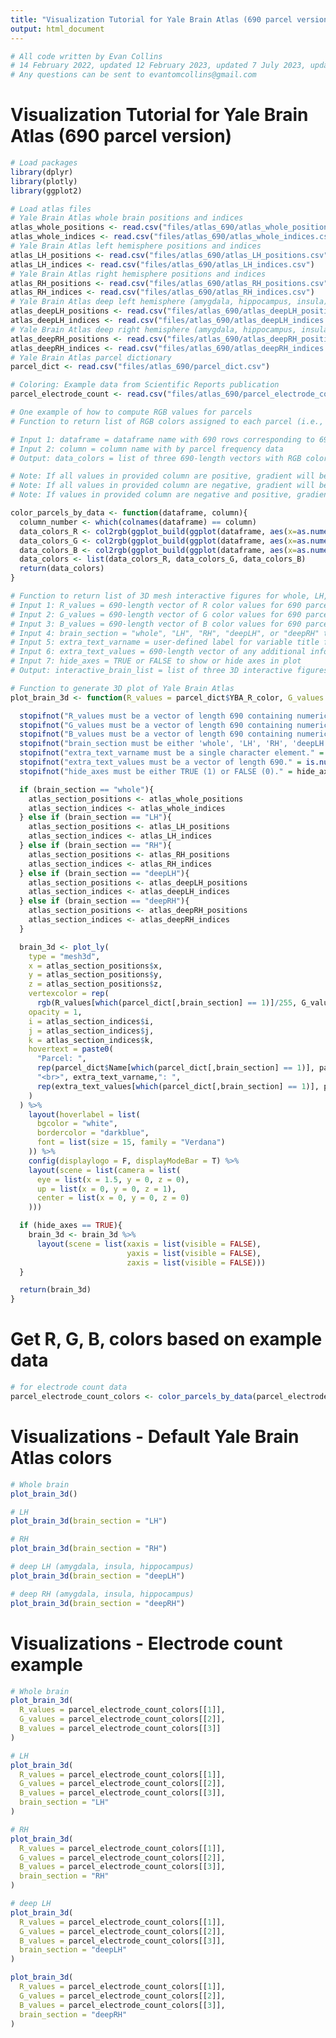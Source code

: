 ```yaml
---
title: "Visualization Tutorial for Yale Brain Atlas (690 parcel version)"
output: html_document
---
```


```r
# All code written by Evan Collins
# 14 February 2022, updated 12 February 2023, updated 7 July 2023, updated 24 January 2024
# Any questions can be sent to evantomcollins@gmail.com
```

# Visualization Tutorial for Yale Brain Atlas (690 parcel version)

```r
# Load packages
library(dplyr)
library(plotly)
library(ggplot2)
```

```r
# Load atlas files
# Yale Brain Atlas whole brain positions and indices
atlas_whole_positions <- read.csv("files/atlas_690/atlas_whole_positions.csv")
atlas_whole_indices <- read.csv("files/atlas_690/atlas_whole_indices.csv")
# Yale Brain Atlas left hemisphere positions and indices
atlas_LH_positions <- read.csv("files/atlas_690/atlas_LH_positions.csv")
atlas_LH_indices <- read.csv("files/atlas_690/atlas_LH_indices.csv")
# Yale Brain Atlas right hemisphere positions and indices
atlas_RH_positions <- read.csv("files/atlas_690/atlas_RH_positions.csv")
atlas_RH_indices <- read.csv("files/atlas_690/atlas_RH_indices.csv")
# Yale Brain Atlas deep left hemisphere (amygdala, hippocampus, insula) positions and indices
atlas_deepLH_positions <- read.csv("files/atlas_690/atlas_deepLH_positions.csv")
atlas_deepLH_indices <- read.csv("files/atlas_690/atlas_deepLH_indices.csv")
# Yale Brain Atlas deep right hemisphere (amygdala, hippocampus, insula) positions and indices
atlas_deepRH_positions <- read.csv("files/atlas_690/atlas_deepRH_positions.csv")
atlas_deepRH_indices <- read.csv("files/atlas_690/atlas_deepRH_indices.csv")
# Yale Brain Atlas parcel dictionary
parcel_dict <- read.csv("files/atlas_690/parcel_dict.csv")

# Coloring: Example data from Scientific Reports publication
parcel_electrode_count <- read.csv("files/atlas_690/parcel_electrode_count_atlas690.csv")
```

```r
# One example of how to compute RGB values for parcels
# Function to return list of RGB colors assigned to each parcel (i.e., their component vertices) with color intensity reflecting magnitude of input data column

# Input 1: dataframe = dataframe name with 690 rows corresponding to 690 parcels (first 345 should be left parcels; last 345 should be right parcels)
# Input 2: column = column name with by parcel frequency data
# Output: data_colors = list of three 690-length vectors with RGB colors for 690 parcels

# Note: If all values in provided column are positive, gradient will be white to red.
# Note: If all values in provided column are negative, gradient will be blue to white.
# Note: If values in provided column are negative and positive, gradient will be blue to white to red.

color_parcels_by_data <- function(dataframe, column){
  column_number <- which(colnames(dataframe) == column)
  data_colors_R <- col2rgb(ggplot_build(ggplot(dataframe, aes(x=as.numeric(dataframe[,column_number]), y=as.numeric(dataframe[,column_number]), color=as.numeric(dataframe[,column_number]))) + geom_point() + scale_color_gradientn(limits = c(-pmax(abs(min(as.numeric(dataframe[,column_number]))), abs(max(as.numeric(dataframe[,column_number])))), pmax(abs(min(as.numeric(dataframe[,column_number]))), abs(max(as.numeric(dataframe[,column_number]))))), colors = c("blue", "white", "red")))$data[[1]][[1]])[1,]
  data_colors_G <- col2rgb(ggplot_build(ggplot(dataframe, aes(x=as.numeric(dataframe[,column_number]), y=as.numeric(dataframe[,column_number]), color=as.numeric(dataframe[,column_number]))) + geom_point() + scale_color_gradientn(limits = c(-pmax(abs(min(as.numeric(dataframe[,column_number]))), abs(max(as.numeric(dataframe[,column_number])))), pmax(abs(min(as.numeric(dataframe[,column_number]))), abs(max(as.numeric(dataframe[,column_number]))))), colors = c("blue", "white", "red")))$data[[1]][[1]])[2,]
  data_colors_B <- col2rgb(ggplot_build(ggplot(dataframe, aes(x=as.numeric(dataframe[,column_number]), y=as.numeric(dataframe[,column_number]), color=as.numeric(dataframe[,column_number]))) + geom_point() + scale_color_gradientn(limits = c(-pmax(abs(min(as.numeric(dataframe[,column_number]))), abs(max(as.numeric(dataframe[,column_number])))), pmax(abs(min(as.numeric(dataframe[,column_number]))), abs(max(as.numeric(dataframe[,column_number]))))), colors = c("blue", "white", "red")))$data[[1]][[1]])[3,]
  data_colors <- list(data_colors_R, data_colors_G, data_colors_B)
  return(data_colors)
}
```

```r
# Function to return list of 3D mesh interactive figures for whole, LH, RH, deep LH, and deep RH parcellated brains in Yale Brain Atlas space.
# Input 1: R_values = 690-length vector of R color values for 690 parcels (on RGB scale)
# Input 2: G_values = 690-length vector of G color values for 690 parcels (on RGB scale)
# Input 3: B_values = 690-length vector of B color values for 690 parcels (on RGB scale)
# Input 4: brain_section = "whole", "LH", "RH", "deepLH", or "deepRH" to select part of the brain to visualize
# Input 5: extra_text_varname = user-defined label for variable title for hovertext; will be displayed with extra_text_values
# Input 6: extra_text_values = 690-length vector of any additional information to be displayed in hovertext for 690 parcels
# Input 7: hide_axes = TRUE or FALSE to show or hide axes in plot
# Output: interactive_brain_list = list of three 3D interactive figures for whole, LH, and RH parcellated brains

# Function to generate 3D plot of Yale Brain Atlas
plot_brain_3d <- function(R_values = parcel_dict$YBA_R_color, G_values = parcel_dict$YBA_G_color, B_values = parcel_dict$YBA_B_color, brain_section = "whole", extra_text_varname = "Region", extra_text_values = parcel_dict$Region, hide_axes = TRUE) {

  stopifnot("R_values must be a vector of length 690 containing numeric or integer values on the RGB scale from 0 to 255." = is.null(R_values) | (is.vector(R_values) & (all(is.numeric(R_values) | is.integer(R_values))) & (length(R_values) == 690) & all(R_values >= 0 & R_values <= 255)))
  stopifnot("G_values must be a vector of length 690 containing numeric or integer values on the RGB scale from 0 to 255." = is.null(G_values) | (is.vector(G_values) & (all(is.numeric(G_values) | is.integer(G_values))) & (length(G_values) == 690) & all(G_values >= 0 & G_values <= 255)))
  stopifnot("B_values must be a vector of length 690 containing numeric or integer values on the RGB scale from 0 to 255." = is.null(B_values) | (is.vector(B_values) & (all(is.numeric(B_values) | is.integer(B_values))) & (length(B_values) == 690) & all(B_values >= 0 & B_values <= 255)))
  stopifnot("brain_section must be either 'whole', 'LH', 'RH', 'deepLH', or 'deepRH' as a single character element." = (is.character(brain_section) & (brain_section %in% c('whole', 'LH', 'RH', 'deepLH', 'deepRH'))))
  stopifnot("extra_text_varname must be a single character element." = is.null(extra_text_varname) | (is.character(extra_text_varname) & (length(extra_text_varname) == 1)))
  stopifnot("extra_text_values must be a vector of length 690." = is.null(extra_text_values) | (is.vector(extra_text_values) & (length(extra_text_values) == 690)))
  stopifnot("hide_axes must be either TRUE (1) or FALSE (0)." = hide_axes == TRUE | hide_axes == FALSE)

  if (brain_section == "whole"){
    atlas_section_positions <- atlas_whole_positions
    atlas_section_indices <- atlas_whole_indices
  } else if (brain_section == "LH"){
    atlas_section_positions <- atlas_LH_positions
    atlas_section_indices <- atlas_LH_indices
  } else if (brain_section == "RH"){
    atlas_section_positions <- atlas_RH_positions
    atlas_section_indices <- atlas_RH_indices
  } else if (brain_section == "deepLH"){
    atlas_section_positions <- atlas_deepLH_positions
    atlas_section_indices <- atlas_deepLH_indices
  } else if (brain_section == "deepRH"){
    atlas_section_positions <- atlas_deepRH_positions
    atlas_section_indices <- atlas_deepRH_indices
  }

  brain_3d <- plot_ly(
    type = "mesh3d",
    x = atlas_section_positions$x,
    y = atlas_section_positions$y,
    z = atlas_section_positions$z,
    vertexcolor = rep(
      rgb(R_values[which(parcel_dict[,brain_section] == 1)]/255, G_values[which(parcel_dict[,brain_section] == 1)]/255, B_values[which(parcel_dict[,brain_section] == 1)]/255, 1), parcel_dict$Num_vertex[which(parcel_dict[,brain_section] == 1)]),
    opacity = 1,
    i = atlas_section_indices$i,
    j = atlas_section_indices$j,
    k = atlas_section_indices$k,
    hovertext = paste0(
      "Parcel: ",
      rep(parcel_dict$Name[which(parcel_dict[,brain_section] == 1)], parcel_dict$Num_vertex[which(parcel_dict[,brain_section] == 1)]),
      "<br>", extra_text_varname,": ",
      rep(extra_text_values[which(parcel_dict[,brain_section] == 1)], parcel_dict$Num_vertex[which(parcel_dict[,brain_section] == 1)])
    )
  ) %>%
    layout(hoverlabel = list(
      bgcolor = "white",
      bordercolor = "darkblue",
      font = list(size = 15, family = "Verdana")
    )) %>%
    config(displaylogo = F, displayModeBar = T) %>%
    layout(scene = list(camera = list(
      eye = list(x = 1.5, y = 0, z = 0),
      up = list(x = 0, y = 0, z = 1),
      center = list(x = 0, y = 0, z = 0)
    )))

  if (hide_axes == TRUE){
    brain_3d <- brain_3d %>%
      layout(scene = list(xaxis = list(visible = FALSE),
                          yaxis = list(visible = FALSE),
                          zaxis = list(visible = FALSE)))
  }

  return(brain_3d)
}
```


# Get R, G, B, colors based on example data

```r
# for electrode count data
parcel_electrode_count_colors <- color_parcels_by_data(parcel_electrode_count, "freq")
```

# Visualizations - Default Yale Brain Atlas colors

```r
# Whole brain
plot_brain_3d()
```

```r
# LH
plot_brain_3d(brain_section = "LH")
```

```r
# RH
plot_brain_3d(brain_section = "RH")
```

```r
# deep LH (amygdala, insula, hippocampus)
plot_brain_3d(brain_section = "deepLH")
```

```r
# deep RH (amygdala, insula, hippocampus)
plot_brain_3d(brain_section = "deepRH")
```


# Visualizations - Electrode count example

```r
# Whole brain
plot_brain_3d(
  R_values = parcel_electrode_count_colors[[1]],
  G_values = parcel_electrode_count_colors[[2]],
  B_values = parcel_electrode_count_colors[[3]]
)
```

```r
# LH
plot_brain_3d(
  R_values = parcel_electrode_count_colors[[1]],
  G_values = parcel_electrode_count_colors[[2]],
  B_values = parcel_electrode_count_colors[[3]],
  brain_section = "LH"
)
```

```r
# RH
plot_brain_3d(
  R_values = parcel_electrode_count_colors[[1]],
  G_values = parcel_electrode_count_colors[[2]],
  B_values = parcel_electrode_count_colors[[3]],
  brain_section = "RH"
)
```

```r
# deep LH
plot_brain_3d(
  R_values = parcel_electrode_count_colors[[1]],
  G_values = parcel_electrode_count_colors[[2]],
  B_values = parcel_electrode_count_colors[[3]],
  brain_section = "deepLH"
)
```

```r
plot_brain_3d(
  R_values = parcel_electrode_count_colors[[1]],
  G_values = parcel_electrode_count_colors[[2]],
  B_values = parcel_electrode_count_colors[[3]],
  brain_section = "deepRH"
)
```

